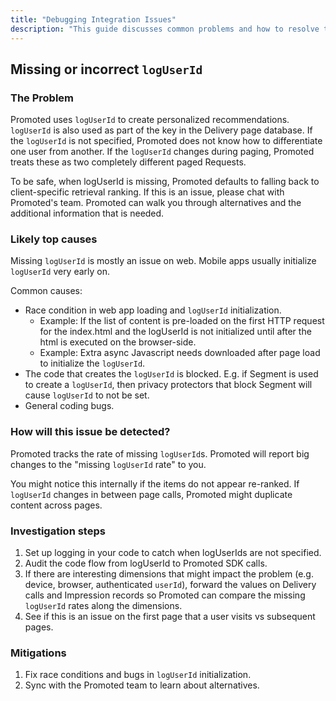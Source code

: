 ```yaml
---
title: "Debugging Integration Issues"
description: "This guide discusses common problems and how to resolve them."
---
```


## Missing or incorrect `logUserId`

### The Problem

Promoted uses `logUserId` to create personalized recommendations. `logUserId` is also used as part of the key in the Delivery page database. If the `logUserId` is not specified, Promoted does not know how to differentiate one user from another. If the `logUserId` changes during paging, Promoted treats these as two completely different paged Requests.

To be safe, when logUserId is missing, Promoted defaults to falling back to client-specific retrieval ranking. If this is an issue, please chat with Promoted's team. Promoted can walk you through alternatives and the additional information that is needed.

### Likely top causes

Missing `logUserId` is mostly an issue on web. Mobile apps usually initialize `logUserId` very early on.

Common causes:

* Race condition in web app loading and `logUserId` initialization.  
   * Example: If the list of content is pre-loaded on the first HTTP request for the index.html and the logUserId is not initialized until after the html is executed on the browser-side.  
   * Example: Extra async Javascript needs downloaded after page load to initialize the `logUserId`.
* The code that creates the `logUserId` is blocked. E.g. if Segment is used to create a `logUserId`, then privacy protectors that block Segment will cause `logUserId` to not be set.
* General coding bugs.

### How will this issue be detected?

Promoted tracks the rate of missing `logUserId`s. Promoted will report big changes to the "missing `logUserId` rate" to you.

You might notice this internally if the items do not appear re-ranked. If `logUserId` changes in between page calls, Promoted might duplicate content across pages.

### Investigation steps

1. Set up logging in your code to catch when logUserIds are not specified.
2. Audit the code flow from logUserId to Promoted SDK calls.
3. If there are interesting dimensions that might impact the problem (e.g. device, browser, authenticated `userId`), forward the values on Delivery calls and Impression records so Promoted can compare the missing `logUserId` rates along the dimensions.
4. See if this is an issue on the first page that a user visits vs subsequent pages.

### Mitigations

1. Fix race conditions and bugs in `logUserId` initialization.
2. Sync with the Promoted team to learn about alternatives.